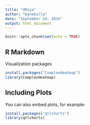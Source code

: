 ```yaml
---
title: "dRzya"
author: "Kanekalla"
date: "September 14, 2016"
output: html_document
---
```


```r
knitr::opts_chunk$set(echo = TRUE)
```

## R Markdown
Visualization packages

```r
install.packages("ComplexHeatmap")
library(ComplexHeatmap)
```

## Including Plots

You can also embed plots, for example:

```r
install.packages("qtlcharts")
library(qtlcharts)
```


